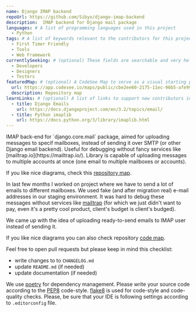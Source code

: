```yaml
---
name: Django IMAP backend
repoUrl: https://github.com/Sibyx/django-imap-backend
description:  IMAP backend for Django mail package
languages: # A list of programming languages used in this project
  - Python
tags: # A list of keywords relevant to the contributors for this project
  - First Timer Friendly
  - Tools
  - Web Framework
currentlySeeking: # (optional) These fields are searchable and very helpful for contributors to match well with your project
  - Developers
  - Designers
  - Testers
featuredMap: # (optional) A CodeSee Map to serve as a visual starting point for contributors
  url: https://app.codesee.io/maps/public/cbe2ee60-2175-11ec-96b5-afe99c614d3c
  description: Repository map
learnLinks: # (optional) A list of links to support new contributors in learning about your project and tech stack and culture / community
  - title: Django Emails
    url: https://docs.djangoproject.com/en/3.2/topics/email/
  - title: Python imaplib
    url: https://docs.python.org/3/library/imaplib.html
---
```


<!-- Divide your content into sections using our handy shortcodes. Each section is optional -->

<Overview>
IMAP back-end for `django.core.mail` package, aimed for uploading messages to specif mailboxes, instead of sending it
over SMTP (or other Django email backend). Useful for debugging without fancy services like
[mailtrap.io](https://mailtrap.io/). Library is capable of uploading messages to multiple accounts at once (one email
to multiple mailboxes or accounts).

If you like nice diagrams, check this
[repository map](https://app.codesee.io/maps/cbe2ee60-2175-11ec-96b5-afe99c614d3c).

In last few months I worked on project where we have to send a lot of emails to different mailboxes. We used fake
(and after migration real) e-mail addresses in our staging environment. It was hard to debug these messages without
services like [mailtrap](https://mailtrap.io/) (for which we just didn't want to pay, even it's a pretty cool product,
client's budget is client's budged).

We came up with the idea of uploading ready-to-send emails to IMAP user instead of sending it.

</Overview>

<Contributing>

If you like nice diagrams you can also check repository
[code map](https://app.codesee.io/maps/public/cbe2ee60-2175-11ec-96b5-afe99c614d3c).

Feel free to open pull requests but please keep in mind this checklist:

- write changes to to `CHANGELOG.md`
- update `README.md` (if needed)
- update documentation (if needed)

We use [poetry](https://python-poetry.org/) for dependency management. Please write your source code according to the
[PEP8](https://www.python.org/dev/peps/pep-0008/) code-style. [flake8](https://github.com/pycqa/flake8) is used for
code-style and code-quality checks. Please, be sure that your IDE is following settings according to `.editorconfig`
file.

</Contributing>
